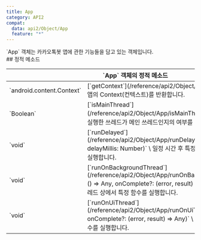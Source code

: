 ```yaml
---
title: App
category: API2
compat:
  data: api2/Object/App
  feature: "*"
---
```


<Section>
  `App` 객체는 카카오톡봇 앱에 관한 기능들을 담고 있는 객체입니다.
</Section>
<Section>
  ## 정적 메소드

  <Table>
    <Thead>
      <Tr>
        <Th colSpan="2">`App` 객체의 정적 메소드</Th>
      </Tr>
    </Thead>
    <Tbody>
      <Tr>
        <Td><span>`android.content.Context`</span></Td>
        <Td>
          [`getContext`](/reference/api2/Object/App/getContext)`()` \
          앱의 Context(컨텍스트)를 반환합니다.
        </Td>
      </Tr>
      <Tr>
        <Td><span>`Boolean`</span></Td>
        <Td>
          [`isMainThread`](/reference/api2/Object/App/isMainThread)`()` \
          해당 메소드를 실행한 쓰레드가 메인 쓰레드인지의 여부를 반환합니다.
        </Td>
      </Tr>
      <Tr>
        <Td><span>`void`</span></Td>
        <Td>
          [`runDelayed`](/reference/api2/Object/App/runDelayed)`(task: () => Any, delayMillis: Number)` \
          일정 시간 후 특정 함수를 메인 쓰레드에서 실행합니다.
        </Td>
      </Tr>
      <Tr>
        <Td><span>`void`</span></Td>
        <Td>
          [`runOnBackgroundThread`](/reference/api2/Object/App/runOnBackgroundThread)`(task: () => Any, onComplete?: (error, result) => Any)` \
          백그라운드 쓰레드 상에서 특정 함수를 실행합니다.
        </Td>
      </Tr>
      <Tr>
        <Td><span>`void`</span></Td>
        <Td>
          [`runOnUiThread`](/reference/api2/Object/App/runOnUiThread)`(task: () => Any, onComplete?: (error, result) => Any)` \
          UI 쓰레드 상에서 특정 함수를 실행합니다.
        </Td>
      </Tr>
    </Tbody>
  </Table>
</Section>